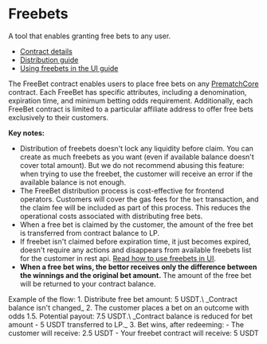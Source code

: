 
# Freebets
A tool that enables granting free bets to any user.

- [Contract details](/contracts/free-bet)
- [Distribution guide](/guides/freebets/distribute-freebets)
- [Using freebets in the UI guide](/guides/freebets/use-freebets)

The FreeBet contract enables users to place free bets on any [PrematchCore](/contracts/prematch-core) contract.
Each FreeBet has specific attributes, including a denomination, expiration time, and minimum betting odds requirement.
Additionally, each FreeBet contract is limited to a particular affiliate address to offer free bets exclusively to their
customers.

**Key notes:**
- Distribution of freebets doesn't lock any liquidity before claim. You can create as much freebets as you want (even if available balance doesn't cover total amount).
But we do not recommend abusing this feature: when trying to use the freebet, the customer will receive an error if the available balance is not enough.
- The FreeBet distribution process is cost-effective for frontend operators. Customers will cover the gas fees for the
`bet` transaction, and the claim fee will be included as part of this process. This reduces the operational
costs associated with distributing free bets.
- When a free bet is claimed by the customer, the amount of the free bet is transferred from contract balance to LP.
- If freebet isn't claimed before expiration time, it just becomes expired, doesn't require any actions and disappears from available freebets list for the customer in rest api.
[Read how to use freebets in UI](/guides/freebets/use-freebets).
- **When a free bet wins, the bettor receives only the difference between the winnings
and the original bet amount.** The amount of the free bet will be returned to your contract balance.

<Callout type="info">
  Example of the flow:
  1. Distribute free bet amount: 5 USDT.\
  _Contract balance isn't changed_
  2. The customer places a bet on an outcome with odds 1.5. Potential payout: 7.5 USDT.\
  _Contract balance is reduced for bet amount - 5 USDT transferred to LP._
  3. Bet wins, after redeeming:
  - The customer will receive: 2.5 USDT
  - Your freebet contract will receive: 5 USDT
</Callout>

